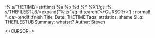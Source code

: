:% s/THETIME/\=strftime('%a %b %d %Y %X')/ge
:% s/THEFILESTUB/\=expand("%:t:r")/g
:if search('<+CURSOR+>')
:  normal! "_da>
:endif
:finish
Title: 
Date: THETIME
Tags: statistics, shame
Slug: THEFILESTUB
Summary: whatsat?
Author: Steven

<+CURSOR+>

[//]:# vim:ts=2:sw=2:tw=79:fdm=indent:syn=r:ft=markdown:ai:si:cin:nu:fo=croql:cino=p0t0c5(0:
